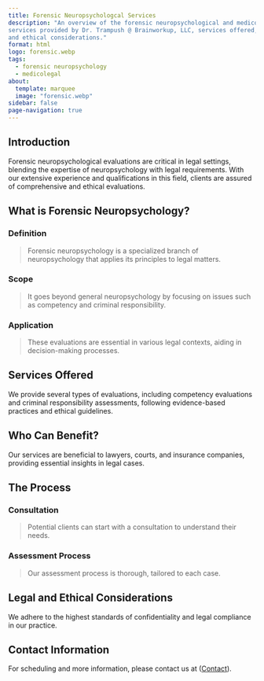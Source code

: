 ```yaml
---
title: Forensic Neuropsychologcal Services
description: "An overview of the forensic neuropsychological and medicolegal
services provided by Dr. Trampush @ Brainworkup, LLC, services offered, the process, and legal
and ethical considerations."
format: html
logo: forensic.webp
tags:
  - forensic neuropsychology
  - medicolegal
about:
  template: marquee
  image: "forensic.webp"
sidebar: false
page-navigation: true
---
```


## Introduction

Forensic neuropsychological evaluations are critical in legal settings, blending
the expertise of neuropsychology with legal requirements. With our extensive experience and qualifications in this field, clients are assured of
comprehensive and ethical evaluations.

## What is Forensic Neuropsychology?

### Definition

> Forensic neuropsychology is a specialized branch of neuropsychology that applies its principles to legal matters.

### Scope

> It goes beyond general neuropsychology by focusing on issues such as competency and criminal responsibility.

### Application

> These evaluations are essential in various legal contexts, aiding in decision-making processes.

## Services Offered

We provide several types of evaluations, including competency evaluations and criminal responsibility assessments, following evidence-based practices and ethical guidelines.

## Who Can Benefit?

Our services are beneficial to lawyers, courts, and insurance companies, providing essential insights in legal cases.

## The Process

### Consultation

> Potential clients can start with a consultation to understand their needs.

### Assessment Process

> Our assessment process is thorough, tailored to each case.

## Legal and Ethical Considerations

We adhere to the highest standards of confidentiality and legal compliance in our practice.

## Contact Information

For scheduling and more information, please contact us at ([Contact](../../contact/index.qmd)).




